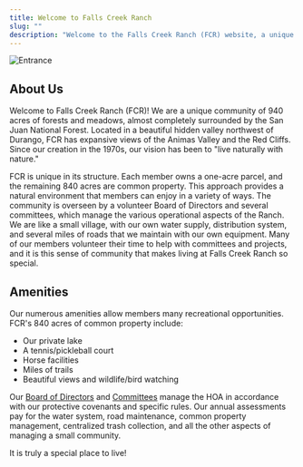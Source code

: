 ```yaml
---
title: Welcome to Falls Creek Ranch
slug: ""
description: "Welcome to the Falls Creek Ranch (FCR) website, a unique community surrounded by the San Juan National Forest."
---
```



![Entrance](/uploads/2012/02/IMG_5640.jpg)

## About Us

Welcome to Falls Creek Ranch (FCR)! We are a unique community of 940 acres of forests and meadows, almost completely surrounded by the San Juan National Forest. Located in a beautiful hidden valley northwest of Durango, FCR has expansive views of the Animas Valley and the Red Cliffs. Since our creation in the 1970s, our vision has been to "live naturally with nature."

FCR is unique in its structure. Each member owns a one-acre parcel, and the remaining 840 acres are common property. This approach provides a natural environment that members can enjoy in a variety of ways. The community is overseen by a volunteer Board of Directors and several committees, which manage the various operational aspects of the Ranch. We are like a small village, with our own water supply, distribution system, and several miles of roads that we maintain with our own equipment. Many of our members volunteer their time to help with committees and projects, and it is this sense of community that makes living at Falls Creek Ranch so special.

## Amenities

Our numerous amenities allow members many recreational opportunities. FCR's 840 acres of common property include:

- Our private lake
- A tennis/pickleball court
- Horse facilities
- Miles of trails
- Beautiful views and wildlife/bird watching

Our [Board of Directors](/contact-us/) and [Committees](/committees/) manage the HOA in accordance with our protective covenants and specific rules. Our annual assessments pay for the water system, road maintenance, common property management, centralized trash collection, and all the other aspects of managing a small community.

It is truly a special place to live!

<FileHistory file="src/content/docs/index.mdx" />
